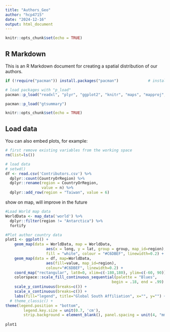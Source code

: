 ```yaml
---
title: "Authors_Geo"
author: "hcp4715"
date: "2024-12-16"
output: html_document
---
```


```r
knitr::opts_chunk$set(echo = TRUE)
```

## R Markdown

This is an R Markdown document for creating a spatial distribution of our authors.

```r
if (!require("pacman")) install.packages("pacman")             # install the package manager pacman

# load packages with "p_load"
pacman::p_load("readxl", "plyr", "ggplot2", "knitr", "maps", "mapproj", "ggpubr")

pacman::p_load("gtsummary")

knitr::opts_chunk$set(echo = TRUE)
```

## Load data

You can also embed plots, for example:

```r
# first remove existing variables from the working space
rm(list=ls())

# load data 
# setwd()
df <- read.csv('Contributors.csv') %>%
  dplyr::count(CountryOrRegion) %>%
  dplyr::rename(region = CountryOrRegion,
                value = n) %>%
  dplyr::add_row(region = "Taiwan", value = 6)
```

show on map, will improve in the future
```r
#Load World map data 
WorldData <- map_data('world') %>% 
  dplyr::filter(region != "Antarctica") %>% 
  fortify

#Plot author country data
plot1 <- ggplot() +
    geom_map(data = WorldData, map = WorldData,
                  aes(x = long, y = lat, group = group, map_id=region),
                  fill = "white", colour = "#C6DBEF", linewidth=0.2) + 
    geom_map(data = df, map=WorldData,
                  aes(fill=value, map_id=region),
                  colour="#C6DBEF", linewidth=0.2) +
    coord_map("rectangular", lat0=0, xlim=c(-180,180), ylim=c(-60, 90)) + 
    colorspace::scale_fill_continuous_sequential(palette = "Blues", 
                                               begin = .18, end = .99) +
    scale_y_continuous(breaks=c()) +
    scale_x_continuous(breaks=c()) +
    labs(fill="legend", title="Global South Affiliation", x="", y="") +
  # theme_classic() +
theme(legend.position = "bottom", 
        legend.key.size = unit(0.7, 'cm'),
        strip.background = element_blank(), panel.spacing = unit(4, "mm"), panel.background = element_blank())
   
plot1 

```
